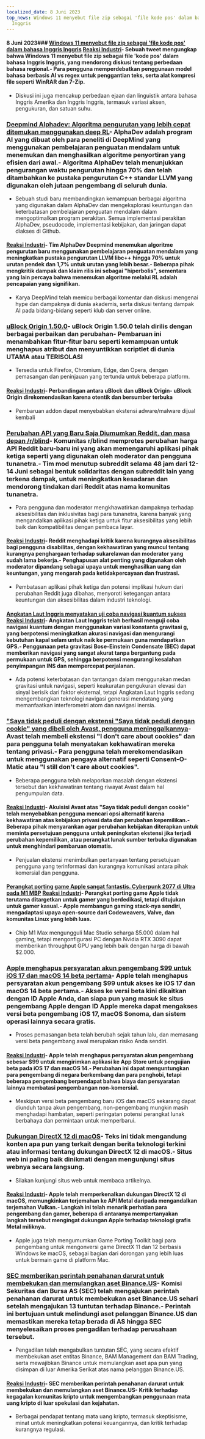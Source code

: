 ```yaml
---
localized_date: 8 Juni 2023
top_news: Windows 11 menyebut file zip sebagai 'file kode pos' dalam bahasa Inggris
  Inggris
---
```




<CallToAction />

<Steps>

#### 8 Juni 2023### [Windows 11 menyebut file zip sebagai 'file kode pos' dalam bahasa Inggris Inggris](https://twitter.com/JymFox/status/1665799627377975300) [Reaksi Industri](http://news.ycombinator.com/item?id=36231313)- Sebuah tweet mengungkap bahwa Windows 11 menyebut file zip sebagai file 'kode pos' dalam bahasa Inggris Inggris, yang mendorong diskusi tentang perbedaan bahasa regional.- Para pengguna memperdebatkan penggunaan model bahasa berbasis AI vs regex untuk penggantian teks, serta alat kompresi file seperti WinRAR dan 7-Zip.

- Diskusi ini juga mencakup perbedaan ejaan dan linguistik antara bahasa Inggris Amerika dan Inggris Inggris, termasuk variasi aksen, pengukuran, dan satuan suhu.

### [Deepmind Alphadev: Algoritma pengurutan yang lebih cepat ditemukan menggunakan deep RL](https://www.nature.com/articles/s41586-023-06004-9)- AlphaDev adalah program AI yang dibuat oleh para peneliti di DeepMind yang menggunakan pembelajaran penguatan mendalam untuk menemukan dan menghasilkan algoritme penyortiran yang efisien dari awal.- Algoritma AlphaDev telah menunjukkan pengurangan waktu pengurutan hingga 70% dan telah ditambahkan ke pustaka pengurutan C++ standar LLVM yang digunakan oleh jutaan pengembang di seluruh dunia.

- Sebuah studi baru membandingkan kemampuan berbagai algoritma yang digunakan dalam AlphaDev dan mengeksplorasi keuntungan dan keterbatasan pembelajaran penguatan mendalam dalam mengoptimalkan program perakitan. Semua implementasi perakitan AlphaDev, pseudocode, implementasi kebijakan, dan jaringan dapat diakses di Github.

#### [Reaksi Industri](http://news.ycombinator.com/item?id=36228125)- Tim AlphaDev Deepmind menemukan algoritme pengurutan baru menggunakan pembelajaran penguatan mendalam yang meningkatkan pustaka pengurutan LLVM libc++ hingga 70% untuk urutan pendek dan 1,7% untuk urutan yang lebih besar.- Beberapa pihak mengkritik dampak dan klaim rilis ini sebagai "hiperbolis", sementara yang lain percaya bahwa menemukan algoritme melalui RL adalah pencapaian yang signifikan.

- Karya DeepMind telah memicu berbagai komentar dan diskusi mengenai hype dan dampaknya di dunia akademis, serta diskusi tentang dampak AI pada bidang-bidang seperti klub dan server online.

### [uBlock Origin 1.50.0](https://github.com/gorhill/uBlock/releases/tag/1.50.0)- uBlock Origin 1.50.0 telah dirilis dengan berbagai perbaikan dan perubahan- Pembaruan ini menambahkan fitur-fitur baru seperti kemampuan untuk menghapus atribut dan menyuntikkan scriptlet di dunia UTAMA atau TERISOLASI

- Tersedia untuk Firefox, Chromium, Edge, dan Opera, dengan pemasangan dan peninjauan yang tertunda untuk beberapa platform.

#### [Reaksi Industri](http://news.ycombinator.com/item?id=36227411)- Perbandingan antara uBlock dan uBlock Origin- uBlock Origin direkomendasikan karena otentik dan bersumber terbuka

- Pembaruan addon dapat menyebabkan ekstensi adware/malware dijual kembali

### [Perubahan API yang Baru Saja Diumumkan Reddit, dan masa depan /r/blind](https://old.reddit.com/r/Blind/comments/13zr8h2/reddits_recently_announced_api_changes_and_the/)- Komunitas r/blind memprotes perubahan harga API Reddit baru-baru ini yang akan memengaruhi aplikasi pihak ketiga seperti yang digunakan oleh moderator dan pengguna tunanetra.- Tim mod menutup subreddit selama 48 jam dari 12-14 Juni sebagai bentuk solidaritas dengan subreddit lain yang terkena dampak, untuk meningkatkan kesadaran dan mendorong tindakan dari Reddit atas nama komunitas tunanetra.

- Para pengguna dan moderator mengkhawatirkan dampaknya terhadap aksesibilitas dan inklusivitas bagi para tunanetra, karena banyak yang mengandalkan aplikasi pihak ketiga untuk fitur aksesibilitas yang lebih baik dan kompatibilitas dengan pembaca layar.

#### [Reaksi Industri](http://news.ycombinator.com/item?id=36231016)- Reddit menghadapi kritik karena kurangnya aksesibilitas bagi pengguna disabilitas, dengan kekhawatiran yang muncul tentang kurangnya penghargaan terhadap sukarelawan dan moderator yang sudah lama bekerja.- Penghapusan alat penting yang digunakan oleh moderator dipandang sebagai upaya untuk menghasilkan uang dan keuntungan, yang mengarah pada ketidakpercayaan dan frustrasi.

- Pembatasan aplikasi pihak ketiga dan potensi implikasi hukum dari perubahan Reddit juga dibahas, menyoroti ketegangan antara keuntungan dan aksesibilitas dalam industri teknologi.

#### [Angkatan Laut Inggris menyatakan uji coba navigasi kuantum sukses](https://thequantuminsider.com/2023/06/06/royal-navy-says-quantum-navigation-test-a-success/) [Reaksi Industri](http://news.ycombinator.com/item?id=36222625)- Angkatan Laut Inggris telah berhasil menguji coba navigasi kuantum dengan menggunakan variasi konstanta gravitasi g, yang berpotensi meningkatkan akurasi navigasi dan mengurangi kebutuhan kapal selam untuk naik ke permukaan guna mendapatkan GPS.- Penggunaan peta gravitasi Bose-Einstein Condensate (BEC) dapat memberikan navigasi yang sangat akurat tanpa bergantung pada permukaan untuk GPS, sehingga berpotensi mengurangi kesalahan penyimpangan INS dan mempercepat perjalanan.

- Ada potensi keterbatasan dan tantangan dalam menggunakan medan gravitasi untuk navigasi, seperti keakuratan pengukuran elevasi dan sinyal berisik dari faktor eksternal, tetapi Angkatan Laut Inggris sedang mengembangkan teknologi navigasi generasi mendatang yang memanfaatkan interferometri atom dan navigasi inersia.

### ["Saya tidak peduli dengan ekstensi "Saya tidak peduli dengan cookie" yang dibeli oleh Avast, pengguna meninggalkannya](https://addons.mozilla.org/en-US/firefox/addon/i-dont-care-about-cookies/reviews/?score=1&utm_content=addons-manager-reviews-link&utm_medium=firefox-browser&utm_source=firefox-browser)- Avast telah membeli ekstensi "I don't care about cookies" dan para pengguna telah menyatakan kekhawatiran mereka tentang privasi.- Para pengguna telah merekomendasikan untuk menggunakan pengaya alternatif seperti Consent-O-Matic atau "I still don't care about cookies".

- Beberapa pengguna telah melaporkan masalah dengan ekstensi tersebut dan kekhawatiran tentang riwayat Avast dalam hal pengumpulan data.

#### [Reaksi Industri](http://news.ycombinator.com/item?id=36233068)- Akuisisi Avast atas "Saya tidak peduli dengan cookie" telah menyebabkan pengguna mencari opsi alternatif karena kekhawatiran atas kebijakan privasi data dan perubahan kepemilikan.- Beberapa pihak menyarankan agar perubahan kebijakan diterapkan untuk meminta persetujuan pengguna untuk peningkatan ekstensi jika terjadi perubahan kepemilikan, atau perangkat lunak sumber terbuka digunakan untuk menghindari pembaruan otomatis.

- Penjualan ekstensi menimbulkan pertanyaan tentang persetujuan pengguna yang terinformasi dan kurangnya komunikasi antara pihak komersial dan pengguna.

#### [Perangkat porting game Apple sangat fantastis. Cyberpunk 2077 di Ultra pada M1 MBP](https://twitter.com/isaacmarovitz/status/1666209780031971341) [Reaksi Industri](http://news.ycombinator.com/item?id=36223927)- Perangkat porting game Apple tidak terutama ditargetkan untuk gamer yang berdedikasi, tetapi ditujukan untuk gamer kasual.- Apple membangun gaming stack-nya sendiri, mengadaptasi upaya open-source dari Codeweavers, Valve, dan komunitas Linux yang lebih luas.

- Chip M1 Max mengungguli Mac Studio seharga $5.000 dalam hal gaming, tetapi mengonfigurasi PC dengan Nvidia RTX 3090 dapat memberikan throughput GPU yang lebih baik dengan harga di bawah $2.000.

### [Apple menghapus persyaratan akun pengembang $99 untuk iOS 17 dan macOS 14 beta pertama](https://arstechnica.com/gadgets/2023/06/how-to-install-ios-17-and-macos-14-developer-betas-now-that-anyone-can-do-it/)- Apple telah menghapus persyaratan akun pengembang $99 untuk akses ke iOS 17 dan macOS 14 beta pertama.- Akses ke versi beta kini dikaitkan dengan ID Apple Anda, dan siapa pun yang masuk ke situs pengembang Apple dengan ID Apple mereka dapat mengakses versi beta pengembang iOS 17, macOS Sonoma, dan sistem operasi lainnya secara gratis.

- Proses pemasangan beta telah berubah sejak tahun lalu, dan memasang versi beta pengembang awal merupakan risiko Anda sendiri.

#### [Reaksi Industri](http://news.ycombinator.com/item?id=36230839)- Apple telah menghapus persyaratan akun pengembang sebesar $99 untuk mengirimkan aplikasi ke App Store untuk pengujian beta pada iOS 17 dan macOS 14.- Perubahan ini dapat menguntungkan para pengembang di negara berkembang dan para penghobi, tetapi beberapa pengembang berpendapat bahwa biaya dan persyaratan lainnya membatasi pengembangan non-komersial.

- Meskipun versi beta pengembang baru iOS dan macOS sekarang dapat diunduh tanpa akun pengembang, non-pengembang mungkin masih menghadapi hambatan, seperti peringatan potensi perangkat lunak berbahaya dan permintaan untuk memperbarui.

### [Dukungan DirectX 12 di macOS](https://twitter.com/andytizer/status/1666131239575728130)- Teks ini tidak mengandung konten apa pun yang terkait dengan berita teknologi terkini atau informasi tentang dukungan DirectX 12 di macOS.- Situs web ini paling baik dinikmati dengan mengunjungi situs webnya secara langsung.

- Silakan kunjungi situs web untuk membaca artikelnya.

#### [Reaksi Industri](http://news.ycombinator.com/item?id=36222266)- Apple telah memperkenalkan dukungan DirectX 12 di macOS, memungkinkan terjemahan ke API Metal daripada mengandalkan terjemahan Vulkan.- Langkah ini telah menarik perhatian para pengembang dan gamer, beberapa di antaranya mempertanyakan langkah tersebut mengingat dukungan Apple terhadap teknologi grafis Metal miliknya.

- Apple juga telah mengumumkan Game Porting Toolkit bagi para pengembang untuk mengonversi game DirectX 11 dan 12 berbasis Windows ke macOS, sebagai bagian dari dorongan yang lebih luas untuk bermain game di platform Mac.

### [SEC memberikan perintah penahanan darurat untuk membekukan dan memulangkan aset Binance.US](https://www.kitco.com/news/2023-06-07/SEC-granted-emergency-restraining-order-to-freeze-repatriate-Binance-US-assets.html)- Komisi Sekuritas dan Bursa AS (SEC) telah mengajukan perintah penahanan darurat untuk membekukan aset Binance.US sehari setelah mengajukan 13 tuntutan terhadap Binance.- Perintah ini bertujuan untuk melindungi aset pelanggan Binance.US dan memastikan mereka tetap berada di AS hingga SEC menyelesaikan proses pengadilan terhadap perusahaan tersebut.

- Pengadilan telah mengabulkan tuntutan SEC, yang secara efektif membekukan aset entitas Binance, BAM Management dan BAM Trading, serta mewajibkan Binance untuk memulangkan aset apa pun yang disimpan di luar Amerika Serikat atas nama pelanggan Binance.US.

#### [Reaksi Industri](http://news.ycombinator.com/item?id=36235143)- SEC memberikan perintah penahanan darurat untuk membekukan dan memulangkan aset Binance.US- Kritik terhadap kegagalan komunitas kripto untuk mengembangkan penggunaan mata uang kripto di luar spekulasi dan kejahatan.

- Berbagai pendapat tentang mata uang kripto, termasuk skeptisisme, minat untuk meningkatkan potensi keuangannya, dan kritik terhadap kurangnya regulasi.

</Steps>
